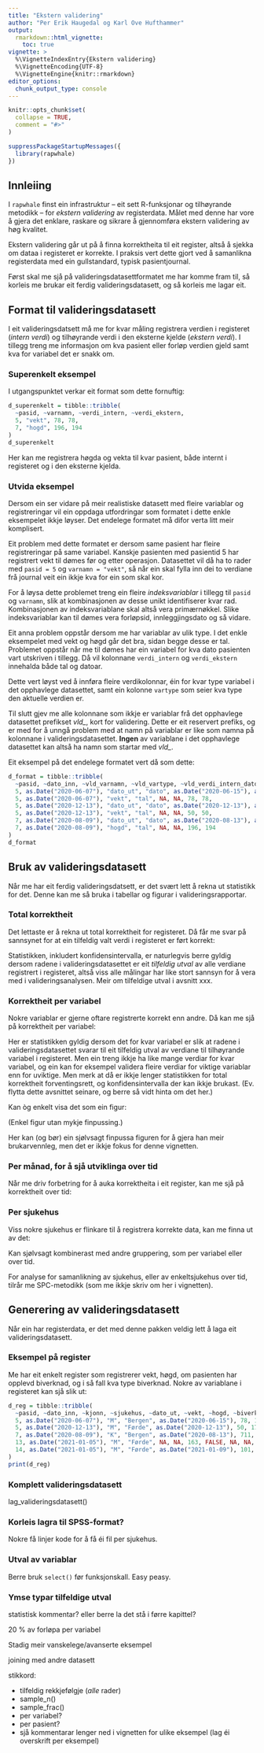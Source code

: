 ```yaml
---
title: "Ekstern validering"
author: "Per Erik Haugedal og Karl Ove Hufthammer"
output:
  rmarkdown::html_vignette:
    toc: true
vignette: >
  %\VignetteIndexEntry{Ekstern validering}
  %\VignetteEncoding{UTF-8}
  %\VignetteEngine{knitr::rmarkdown}
editor_options: 
  chunk_output_type: console
---
```


```r
knitr::opts_chunk$set(
  collapse = TRUE,
  comment = "#>"
)
```

```r
suppressPackageStartupMessages({
  library(rapwhale)
})
```

## Innleiing

I `rapwhale` finst ein infrastruktur – eit sett R-funksjonar og tilhøyrande
metodikk – for *ekstern validering* av registerdata. Målet med denne
har vore å gjera det enklare, raskare og sikrare å gjennomføra ekstern
validering av høg kvalitet.

Ekstern validering går ut på å finna korrektheita til eit register, altså å 
sjekka om dataa i registeret er korrekte. I praksis vert dette gjort ved å 
samanlikna registerdata med ein gullstandard, typisk pasientjournal.

Først skal me sjå på valideringsdatasettformatet me har komme fram til,
så korleis me brukar eit ferdig valideringsdatasett,
og så korleis me lagar eit.


## Format til valideringsdatasett

I eit valideringsdatsett må me for kvar måling registrera
verdien i registeret (*intern verdi*) og tilhøyrande verdi
i den eksterne kjelde (*ekstern verdi*). I tillegg treng
me informasjon om kva pasient eller forløp verdien gjeld
samt kva for variabel det er snakk om.

### Superenkelt eksempel

I utgangspunktet verkar eit format som dette fornuftig:

```r
d_superenkelt = tibble::tribble(
  ~pasid, ~varnamn, ~verdi_intern, ~verdi_ekstern,
  5, "vekt", 78, 78,
  7, "hogd", 196, 194
)
d_superenkelt
```

Her kan me registrera høgda og vekta til kvar pasient,
både internt i registeret og i den eksterne kjelda.


### Utvida eksempel

Dersom ein ser vidare på meir realistiske datasett med fleire variablar og 
registreringar vil ein oppdaga utfordringar som formatet i dette enkle 
eksempelet ikkje løyser. Det endelege formatet må difor verta litt meir 
komplisert.

Eit problem med dette formatet er dersom same pasient har fleire 
registreringar på same variabel. Kanskje pasienten med pasientid 5 har 
registrert vekt til dømes før og etter operasjon. Datasettet vil då ha to 
rader med `pasid = 5` og `varnamn = "vekt"`, så når ein skal fylla inn dei to 
verdiane frå journal veit ein ikkje kva for ein som skal kor. 

For å løysa dette problemet treng ein fleire *indeksvariablar* i tillegg til 
`pasid` og `varnamn`, slik at kombinasjonen av desse unikt identifiserer kvar 
rad. Kombinasjonen av indeksvariablane skal altså vera primærnøkkel. Slike 
indeksvariablar kan til dømes vera forløpsid, innleggjingsdato og så vidare.

Eit anna problem oppstår dersom me har variablar av ulik type. I det enkle 
eksempelet med vekt og høgd går det bra, sidan begge desse er tal. Problemet 
oppstår når me til dømes har ein variabel for kva dato pasienten vart utskriven 
i tillegg. Då vil kolonnane `verdi_intern` og `verdi_ekstern` innehalda både 
tal og datoar.

Dette vert løyst ved å innføra fleire verdikolonnar, éin for kvar type variabel
i det opphavlege datasettet, samt ein kolonne `vartype` som seier kva type den 
aktuelle verdien er.

Til slutt gjev me alle kolonnane som ikkje er variablar frå det opphavlege 
datasettet prefikset *vld_*, kort for validering. Dette er eit reservert 
prefiks, og er med for å unngå problem med at namn på variablar er like som
namna på kolonnane i valideringsdatasettet. **Ingen** av variablane i det 
opphavlege datasettet kan altså ha namn som startar med *vld_*.

Eit eksempel på det endelege formatet vert då som dette:

```r
d_format = tibble::tribble(
  ~pasid, ~dato_inn, ~vld_varnamn, ~vld_vartype, ~vld_verdi_intern_dato, ~vld_verdi_ekstern_dato, ~vld_verdi_intern_tal, ~vld_verdi_ekstern_tal,
  5, as.Date("2020-06-07"), "dato_ut", "dato", as.Date("2020-06-15"), as.Date("2020-06-15"), NA, NA,
  5, as.Date("2020-06-07"), "vekt", "tal", NA, NA, 78, 78,
  5, as.Date("2020-12-13"), "dato_ut", "dato", as.Date("2020-12-13"), as.Date("2020-12-14"), NA, NA,
  5, as.Date("2020-12-13"), "vekt", "tal", NA, NA, 50, 50,
  7, as.Date("2020-08-09"), "dato_ut", "dato", as.Date("2020-08-13"), as.Date("2020-08-13"), NA, NA,
  7, as.Date("2020-08-09"), "hogd", "tal", NA, NA, 196, 194
)
d_format
```


## Bruk av valideringsdatasett

Når me har eit ferdig valideringsdatsett, er det svært lett å
rekna ut statistikk for det. Denne kan me så bruka i tabellar og
figurar i valideringsrapportar.


### Total korrektheit

Det lettaste er å rekna ut total korrektheit for registeret.
Då får me svar på sannsynet for at ein tilfeldig valt verdi
i registeret er ført korrekt:

Statistikken, inkludert konfidensintervalla, er naturlegvis
berre gyldig dersom radene i valideringsdatasettet er eit
*tilfeldig utval* av alle verdiane registrert i registeret,
altså viss alle målingar har like stort sannsyn for å vera
med i valideringsanalysen. Meir om tilfeldige utval i avsnitt xxx.


### Korrektheit per variabel

Nokre variablar er gjerne oftare registrerte korrekt enn andre.
Då kan me sjå på korrektheit per variabel:


Her er statistikken gyldig dersom det for kvar variabel er slik
at radene i valideringsdatasettet svarar til eit tilfeldig utval
av verdiane til tilhøyrande variabel i registeret. Men ein treng
ikkje ha like mange verdiar for kvar variabel, og ein kan for eksempel
validera fleire verdiar for viktige variablar enn for uviktige.
Men merk at då er ikkje lenger statistikken for total korrektheit
forventingsrett, og konfidensintervalla der kan ikkje brukast.
(Ev. flytta dette avsnittet seinare, og berre så vidt hinta om det her.)

Kan òg enkelt visa det som ein figur:

(Enkel figur utan mykje finpussing.)

Her kan (og bør) ein sjølvsagt finpussa figuren for å gjera
han meir brukarvennleg, men det er ikkje fokus for denne vignetten.


### Per månad, for å sjå utviklinga over tid

Når me driv forbetring for å auka korrektheita i eit register,
kan me sjå på korrektheit over tid:


### Per sjukehus

Viss nokre sjukehus er flinkare til å registrera korrekte data,
kan me finna ut av det:

Kan sjølvsagt kombinerast med andre gruppering,
som per variabel eller over tid.

For analyse for samanlikning av sjukehus, eller av enkeltsjukehus
over tid, tilrår me SPC-metodikk (som me ikkje skriv om her i vignetten).



## Generering av valideringsdatasett

Når ein har registerdata, er det med denne pakken veldig lett å
laga eit valideringsdatasett.

### Eksempel på register
Me har eit enkelt register som registrerer vekt, høgd, om pasienten har opplevd
biverknad, og i så fall kva type biverknad. Nokre av variablane i registeret kan 
sjå slik ut:

```r
d_reg = tibble::tribble(
  ~pasid, ~dato_inn, ~kjonn, ~sjukehus, ~dato_ut, ~vekt, ~hogd, ~biverk, ~biverk_hovud, ~biverk_mage, ~biverk_fot,
  5, as.Date("2020-06-07"), "M", "Bergen", as.Date("2020-06-15"), 78, 183, TRUE, FALSE, TRUE, TRUE,
  5, as.Date("2020-12-13"), "M", "Førde", as.Date("2020-12-13"), 50, 179, TRUE, FALSE, TRUE, TRUE,
  7, as.Date("2020-08-09"), "K", "Bergen", as.Date("2020-08-13"), 711, 196, TRUE, TRUE, TRUE, TRUE,
  13, as.Date("2021-01-05"), "M", "Førde", NA, NA, 163, FALSE, NA, NA, NA,
  14, as.Date("2021-01-05"), "M", "Førde", as.Date("2021-01-09"), 101, 182, TRUE, TRUE, FALSE, FALSE
)
print(d_reg)
```


### Komplett valideringsdatasett

lag_valideringsdatasett()


### Korleis lagra til SPSS-format?

Nokre få linjer kode for å få éi fil per sjukehus.


### Utval av variablar

Berre bruk `select()` før funksjonskall. Easy peasy.


### Ymse typar tilfeldige utval

statistisk kommentar? eller berre la det stå i førre kapittel?

20 % av forløpa per variabel

Stadig meir vanskelege/avanserte eksempel

joining med andre datasett

stikkord:

- tilfeldig rekkjefølgje (*alle* rader)
- sample_n()
- sample_frac()
- per variabel?
- per pasient?
- sjå kommentarar lenger ned i vignetten for ulike eksempel (lag éi overskrift per eksempel)


<!-- Behovskartlegging

I funksjonen bør det legges til mulighet for å hente ut et visst antall pasienter i utvalget (nå tas uansett alle sammen med per SPSS-fil, som er uoverkommelig for mange registre).
-> sample_frac() elns.

Vi trenger altså en fil for hvert av de 6 angitte sykehusene, med f.eks. 100 pasienter med de 4 diagnosegruppene.
-> funksjon for lagring()???

Viktig at RA-pasienter med diagnose 2014 eller seinere prioriteres (minst 50 pasienter der det finnes).
-> potensielt statistisk problematisk? viss sannsynet for å trekkast ut er avhengig av nokre variabelverdiar, for eksempel diagnose. uproblematisk ved *stratifisert* analyse eller ved rett justering.
-> d1 = filter(diag == "ra")
    d2 = filter(diag != "ra") ## antar ingen NA-ar
    d1_utval = sample_n(d1, n = 50)
    d2_utval = sample_frac(d2, frac = .2)
    d_utval = bind_rows(d1_utval, d2_utval)
    ## (i staden for d_utval = sample_frac(d, frac = .2)

Når det gjelder diagnose og diagnosedato skal vi ikke undersøke om disse er korrekt registrert, for her er det mye skjønn og det er OK. Vi trenger dette til å se på en del av de senere punktene. Derfor ønsker vi at diagnose og diagnosedato som er registrert i NorArtritt skal ligge i filen som vi skal fylle inn slik at vi kan sammenholde.
For de andre variablene trenger vi ikke å ha NorArtritt dataene i filen."
-> left_join(d_utval, select(d_regdata, utvalde_kolonnar, ...))

1) Hvis de henter tilfeldige variabler per pasient, ala SOReg-løsningen, kunne det vært slik at hvis en variabel som ble plukket ut var fra et sett med lignende variabler, så ble alle variablene i settet hentet for pasienten (eksemepelet var en rekke avkrysningsbokser for symptomer - hvis en variabel for et symptom, la oss si hodepine, blir trukket ut av variabel-rouletten, så ville de at variabelen for kvalme, kløe og fotsopp også ble med på den pasienten)
-> d_utval %>%
  left_join(d_regdata) %>%
  group_by(pasid) %>%
  filter(!(variabel1 != x, varnamn %in% c(variabel2, variabel3 osv.))) ## noko sånt ... :9

2) At man hadde logikker med, at hvis pasienten har verdien er mann = ja så får ikke denne pasienten variabelen for graviditet med i sitt variabelsett. SOReg ville ha noe lignende - at man ikke fikk variabelen for 6 vekers vekt når pasienten fikk operasjonen sin i går.
-> d_vld_med_md %>%
  filter(!(kjonn="mann" && varnamn == "gravid))

Tilfeldig utval av n pasientar.
-> 
  akt_pasientar = select(d_regdata, pasid, dato_inn) %>%
    ## ev. distinct() %>% ## viss det er pasientar og ikkje forløp me vil ha
    sample_n(n) %>%
  semi_join(d_utval, akt_pasientar)

Tilfeldig utval av k variablar, og så tilfeldig utval av m pasientar per variabel.
->
  akt_variablar = sample(d_utval$varnamn, k)
  filter(d_utval, varnamn %in% akt_variablar)

Variablane skal visast i ei fornuftig rekkjefølgje (sortert etter pasient,
eller etter ei spesiell variabelrekkjefølgje)
->
  ## Pasientar
  arrange(d_utval, pasid, dato_inn)

  ## Variabel
  var_rekkjefolgje = c("hogd", "vekt", "dato_ut")
  arrange(d_utval, !!match(varnamn, var_rekkjefolgje)) ## ??? Noko sånt, jaffal
  ## Men det lettaste er å ha variablane i god rekkjefolgje i utgangspunktet

Ev. annan funksjonalitet i opphavleg funksjon?
->
  ?
  
  Frå https://www.kvalitetsregistre.no/sites/default/files/2021-02/Erfaringer%20med%20valideringsstudie%20for%20SOReg-N.pdf finn me følgjande eksempel:
  
  «Registeret ble enige med
statistikerne om å trekke et overkommelig antall, tilfeldige variabler
per operasjon (operasjon = omtrent det samme som pasient, men
noen få pasienter hadde hatt reoperasjoner). Planen var i
utgangspunktet 7 tilfeldige variabler per operasjon.
[...] En erfaring var at å finne mange variabler for en pasient var lettere
enn å åpne ny journal for å finne verdiene til en ny pasient. På bakgrunn av
dette økte en antall tilfeldige valgte variabler til 10 variabler per pasient.»
Bør ha eksempel på korleis ein gjer dette.

Eksempel på at ein legg til ekstra metadata (eks. fødselsdato, alder og kjønn)
for å lettare finna pasienten i pasientjournalen.

Eksempel på variabelrekkjefølgje:

«Rekkefølgene på radene var basert på en «naturlig» rekkefølge (for
eksempel kom baseline-variabler før oppfølgingsvariabler), slik at det
skulle være enklere og raskere å finne frem til informasjonen i
pasientjournalen.»

Eksempel på:

«Videre viste det seg at mange av variablene var uaktuelle for enkelte pasienter.
Det var ikke aktuelt å se på 1-års-vekt til pasienter som nylig hadde hatt sin
operasjon og 1-års-oppfølging ikke var aktuelt enda. På bakgrunn av dette
kunne statistikere legge til i datasettet at variabler som gjaldt målinger på 6-
ukers og 1-års oppfølging bare dukket opp for pasienter som var aktuelle for
disse oppfølgingene.»

Eige kapittel om statistikk, med råd om å bruka survey-pakken
og lesa ei survey-boka. Og SSBs notat som ulike samplingsmåtar?

  
  Laging av eigne samanlikningfunksjonar (eiga avansert-kapittel).
  Og så må det stå om korleis standard samanlikningsfunksjon fungerer
  (spesielt om korleis handterer NA-verdiar).
  
Frå NORIC og AblaNor:
Me ønsker 
-	at det skal vera mogleg å bestemma kva variabler som skal kontrollerast (til dømes dersom me veit at det er mykje feil i nokre felt vil me heller kontrollera dei felta enn tilfeldig utvalde variablar)
-	å kunne avgrensa kor mange variabler som skal trekkjast ut + antal pasientar (Dersom prosjektet vert for stort er det vanskelig å finna ressursane til å gjennomføra det)
-	at det er mogleg å avgrensa til utvalde sjukehus. (Til dømes dersom me veit at det er mykje feil i Stavanger kan me ha mål om å forbetra kvaliteten på innregistreringa der)
-	ein mal på korleis ein skal registrera samanlikningane ein gjer (Excel ark ein kan fylla inn i? Eller anna løysing? )
-	ein mal/døme på ferdig rapport. Til dømes flytskjema, oppteljingar per pasient/variabel med andel like/ulike registreringar, figurar 
-	gjerne ein halvautomatisert rapport. Me bruker rmd-format og tykkjer det fungerer fint. Kanskje ei rmd-fil me kan fylla parametre inn i kunne vore ein ide? Til dømes at me får første og siste registrering, dato for rapport, figurar, tabellar, overskrifter osv., så fyller me sjølve inn tekst og kompletterer ved behov. 

Sjå tekst og lenkjer på https://www.kvalitetsregistre.no/korrekthet
Verdt å merka seg:
«For kontinuerlige variabler (eksempelvis høyde eller vekt) bør man også
analysere hvor stort avviket er fra den sanne verdien. En variabel hvor
avviket fra gullstandarden er stort er mer problematisk enn hvor
avviket er lite.»
Funksjon for å laga KI-variabel for kontinuerlege variablar?
Absoluttavvik (standard) eller avvik med forteikn?
  
-->
